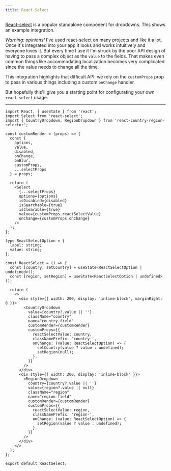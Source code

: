 ```yaml
---
title: React Select
---
```



[React-select](https://react-select.com/) is a popular standalone component for dropdowns. This shows an
example integration.

_Warning: opinions!_ I've used react-select on many projects and like it a lot. Once it's integrated into
your app it looks and works intuitively and everyone loves it. But every time I use it I'm struck by the poor
API design of having to pass a complex object as the `value` to the fields. That makes even common things like
accommodating localization becomes very complicated since the value needs to change all the time.

This integration highlights that difficult API: we rely on the `customProps` prop to pass in various things including
a custom `onChange` handler.

But hopefully this'll give you a starting point for configurating your own `react-select` usage.

<ReactSelect />

---

```tsx
import React, { useState } from 'react';
import Select from 'react-select';
import { CountryDropdown, RegionDropdown } from 'react-country-region-selector';

const customRender = (props) => {
  const {
    options,
    value,
    disabled,
    onChange,
    onBlur,
    customProps,
    ...selectProps
  } = props;

  return (
    <Select
      {...selectProps}
      options={options}
      isDisabled={disabled}
      isSearchable={true}
      isClearable={true}
      value={customProps.reactSelectValue}
      onChange={customProps.onChange}
    />
  );
};

type ReactSelectOption = {
  label: string;
  value: string;
};

const ReactSelect = () => {
  const [country, setCountry] = useState<ReactSelectOption | undefined>();
  const [region, setRegion] = useState<ReactSelectOption | undefined>();

  return (
    <>
      <div style={{ width: 200, display: 'inline-block', marginRight: 8 }}>
        <CountryDropdown
          value={country?.value || ''}
          className="country"
          name="country-field"
          customRender={customRender}
          customProps={{
            reactSelectValue: country,
            classNamePrefix: 'country-',
            onChange: (value: ReactSelectOption) => {
              setCountry(value ? value : undefined);
              setRegion(null);
            },
          }}
        />
      </div>
      <div style={{ width: 200, display: 'inline-block' }}>
        <RegionDropdown
          country={country?.value || ''}
          value={region?.value || null}
          className="region"
          name="region-field"
          customRender={customRender}
          customProps={{
            reactSelectValue: region,
            classNamePrefix: 'region-',
            onChange: (value: ReactSelectOption) => {
              setRegion(value ? value : undefined);
            },
          }}
        />
      </div>
    </>
  );
};

export default ReactSelect;
```
